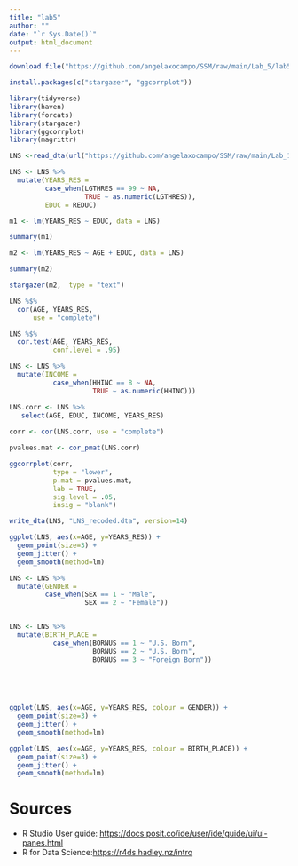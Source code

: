 ```yaml
---
title: "lab5"
author: ""
date: "`r Sys.Date()`"
output: html_document
---
```


```r
download.file("https://github.com/angelaxocampo/SSM/raw/main/Lab_5/lab5.Rmd", destfile = "lab5.Rmd")
```

```r
install.packages(c("stargazer", "ggcorrplot"))
```

```r
library(tidyverse)
library(haven)
library(forcats)
library(stargazer)
library(ggcorrplot)
library(magrittr)
```

```r
LNS <-read_dta(url("https://github.com/angelaxocampo/SSM/raw/main/Lab_1/Data/LNS.dta"))
```


```r
LNS <- LNS %>% 
  mutate(YEARS_RES = 
         case_when(LGTHRES == 99 ~ NA,
                   TRUE ~ as.numeric(LGTHRES)),
         EDUC = REDUC)
```

```r
m1 <- lm(YEARS_RES ~ EDUC, data = LNS)

summary(m1)

```

```r
m2 <- lm(YEARS_RES ~ AGE + EDUC, data = LNS)

summary(m2)
```



```r
stargazer(m2,  type = "text")
```

```r
LNS %$%
  cor(AGE, YEARS_RES,
      use = "complete") 

LNS %$%
  cor.test(AGE, YEARS_RES, 
           conf.level = .95)

```

```r
LNS <- LNS %>% 
  mutate(INCOME = 
           case_when(HHINC == 8 ~ NA,
                     TRUE ~ as.numeric(HHINC)))
```


```r
LNS.corr <- LNS %>%  
   select(AGE, EDUC, INCOME, YEARS_RES)
  
corr <- cor(LNS.corr, use = "complete")
```


```r
pvalues.mat <- cor_pmat(LNS.corr)

```

```r
ggcorrplot(corr,
           type = "lower", 
           p.mat = pvalues.mat,
           lab = TRUE, 
           sig.level = .05, 
           insig = "blank")
```

```r
write_dta(LNS, "LNS_recoded.dta", version=14)
```

```r
ggplot(LNS, aes(x=AGE, y=YEARS_RES)) +
  geom_point(size=3) + 
  geom_jitter() +
  geom_smooth(method=lm)
```

```r
LNS <- LNS %>% 
  mutate(GENDER = 
         case_when(SEX == 1 ~ "Male",
                   SEX == 2 ~ "Female"))


LNS <- LNS %>% 
  mutate(BIRTH_PLACE =
           case_when(BORNUS == 1 ~ "U.S. Born",
                     BORNUS == 2 ~ "U.S. Born",
                     BORNUS == 3 ~ "Foreign Born"))
         
         



ggplot(LNS, aes(x=AGE, y=YEARS_RES, colour = GENDER)) +
  geom_point(size=3) + 
  geom_jitter() +
  geom_smooth(method=lm)

ggplot(LNS, aes(x=AGE, y=YEARS_RES, colour = BIRTH_PLACE)) +
  geom_point(size=3) + 
  geom_jitter() +
  geom_smooth(method=lm)

```
# Sources

-   R Studio User guide: <https://docs.posit.co/ide/user/ide/guide/ui/ui-panes.html>
-   R for Data Science:<https://r4ds.hadley.nz/intro>
